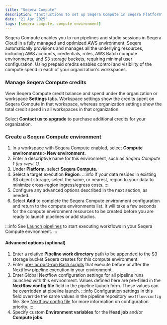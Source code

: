 ```yaml
---
title: "Seqera Compute"
description: "Instructions to set up Seqera Compute in Seqera Platform"
date: "21 Apr 2025"
tags: [seqera compute, compute environment]
---
```


Seqera Compute enables you to run pipelines and studio sessions in Seqera Cloud in a fully managed and optimized AWS environment. Seqera automatically provisions and manages all the underlying resources, including AWS accounts, credentials, roles, AWS Batch compute environments, and S3 storage buckets, requiring minimal user configuration. Using prepaid credits enables control and visibility of the compute spend in each of your organization's workspaces.

### Manage Seqera Compute credits 

View Seqera Compute credit balance and spend under the organization or workspace **Settings** tabs. Workspace settings show the credits spent on Seqera Compute in that workspace, whereas organization settings show the total credit spend in all workspaces in that organization. 

Select **Contact us to upgrade** to purchase additional credits for your organization. 

### Create a Seqera Compute environment 

1. In a workspace with Seqera Compute enabled, select **Compute environments > New environment**.
1. Enter a descriptive name for this environment, such as _Seqera Compute 1 (eu-west-1)_.
1. Under **Platform**, select **Seqera Compute**. 
1. Select a target execution **Region**. 
    :::info
    If your data resides in existing S3 object storage, select the same, or nearest, region to your data to minimize cross-region ingress/egress costs. 
    :::
1. Configure any advanced options described in the next section, as needed.
1. Select **Add** to complete the Seqera Compute environment configuration and return to the compute environments list. It will take a few seconds for the compute environment resources to be created before you are ready to launch pipelines or add studios. 

:::info 
See [Launch pipelines](../launch/launchpad.mdx) to start executing workflows in your Seqera Compute environment.
:::

#### Advanced options (optional)

1. Enter a relative **Pipeline work directory** path to be appended to the S3 storage bucket Seqera creates for this compute environment. 
1. Enter [pre- or post-run Bash scripts](../launch/advanced.mdx#pre--post-run-scripts) that execute before or after the Nextflow pipeline execution in your environment.
1. Enter Global Nextflow configuration settings for all pipeline runs launched with this environment. Values defined here are pre-filled in the **Nextflow config file** field in the pipeline launch form. These values can be overridden at pipeline launch. 
    :::info
    Configuration settings in this field override the same values in the pipeline repository `nextflow.config` file. See [Nextflow config file](../launch/advanced.mdx#nextflow-config-file) for more information on configuration priority. 
    :::
1. Specify custom **Environment variables** for the **Head job** and/or **Compute jobs**.
